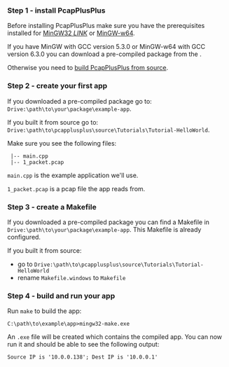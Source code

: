 
### Step 1 - install PcapPlusPlus

Before installing PcapPlusPlus make sure you have the prerequisites installed for [MinGW32 *LINK*](./install/build-source/mingw#prerequisites-for-building-with-mingw) or [MinGW-w64](./install/build-source/mingw#prerequisites-for-building-with-mingw-w64).

If you have MinGW with GCC version 5.3.0 or MinGW-w64 with GCC version 6.3.0 you can download a pre-compiled package from the <ReleaseLink/>.

Otherwise you need to [build PcapPlusPlus from source](./install/build-source/mingw).

### Step 2 - create your first app

If you downloaded a pre-compiled package go to: `Drive:\path\to\your\package\example-app`.

If you built it from source go to: `Drive:\path\to\pcapplusplus\source\Tutorials\Tutorial-HelloWorld`.

Make sure you see the following files:

```shell
 |-- main.cpp
 |-- 1_packet.pcap
```

`main.cpp` is the example application we'll use.

`1_packet.pcap` is a pcap file the app reads from.

### Step 3 - create a Makefile

If you downloaded a pre-compiled package you can find a Makefile in `Drive:\path\to\your\package\example-app`. This Makefile is already configured.

If you built it from source:

- go to `Drive:\path\to\pcapplusplus\source\Tutorials\Tutorial-HelloWorld`
- rename `Makefile.windows` to `Makefile`

### Step 4 - build and run your app

Run `make` to build the app:

```shell
C:\path\to\example\app>mingw32-make.exe
```

An `.exe` file will be created which contains the compiled app. You can now run it and should be able to see the following output:

```shell
Source IP is '10.0.0.138'; Dest IP is '10.0.0.1'
```
